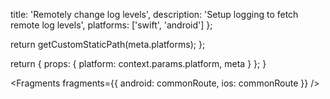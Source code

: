 
  title: 'Remotely change log levels',
  description: 'Setup logging to fetch remote log levels',
  platforms: ['swift', 'android']
};

  return getCustomStaticPath(meta.platforms);
};

  return {
    props: {
      platform: context.params.platform,
      meta
    }
  };
}


<Fragments
  fragments={{
    android: commonRoute,
    ios: commonRoute
  }}
/>

